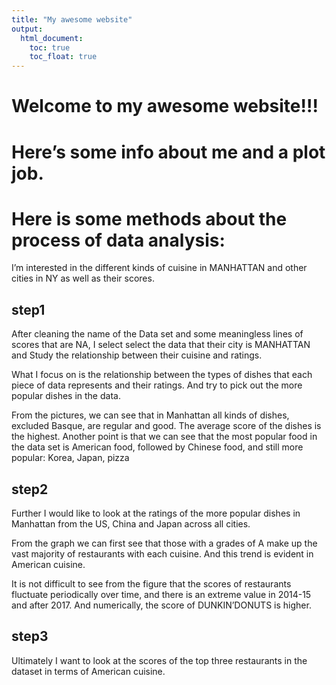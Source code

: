 ```yaml
---
title: "My awesome website"
output: 
  html_document:
    toc: true
    toc_float: true
---
```


# Welcome to my awesome website!!!

# Here's some info about me and a plot job.

# Here is some methods about the process of data analysis:

I'm interested in the different kinds of cuisine in MANHATTAN and other cities in NY as well as their scores. 


## step1
After cleaning the name of the Data set and some meaningless lines of scores that are NA, I select select the data that their city is MANHATTAN and Study the relationship between their cuisine and ratings.

What I focus on is the relationship between the types of dishes that each piece of data represents and their ratings. And try to pick out the more popular dishes in the data.

From the pictures, we can see that in Manhattan all kinds of dishes, excluded Basque, are regular and good. The average score of the dishes is the highest. Another point is that we can see that the most popular food in the data set is American food, followed by Chinese food, and still more popular: Korea, Japan, pizza

## step2
Further I would like to look at the ratings of the more popular dishes in Manhattan from the US, China and Japan across all cities.

From the graph we can first see that those with a grades of A make up the vast majority of restaurants with each cuisine. And this trend is evident in American cuisine.

It is not difficult to see from the figure that the scores of restaurants fluctuate periodically over time, and there is an extreme value in 2014-15 and after 2017. And numerically, the score of DUNKIN'DONUTS is higher.

## step3
Ultimately I want to look at the scores of the top three restaurants in the dataset in terms of American cuisine.